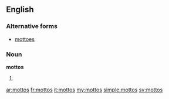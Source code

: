 ==English==

===Alternative forms===
*[[mottoes]]

===Noun===
'''mottos'''

# {{plural of|[[motto]]}}

[[ar:mottos]]
[[fr:mottos]]
[[it:mottos]]
[[my:mottos]]
[[simple:mottos]]
[[sv:mottos]]